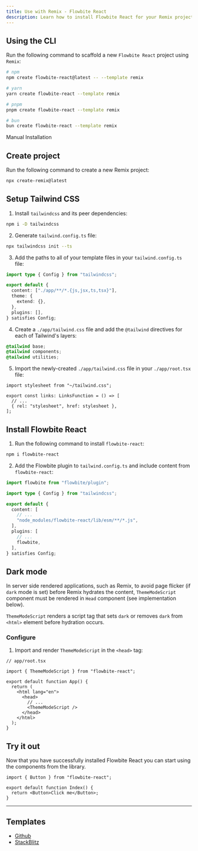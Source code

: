 ```yaml
---
title: Use with Remix - Flowbite React
description: Learn how to install Flowbite React for your Remix project to leverage quicker page loads with a full-stack web framework built by Shopify
---
```


## Using the CLI

Run the following command to scaffold a new `Flowbite React` project using `Remix`:

```bash
# npm
npm create flowbite-react@latest -- --template remix

# yarn
yarn create flowbite-react --template remix

# pnpm
pnpm create flowbite-react --template remix

# bun
bun create flowbite-react --template remix
```

<TextDivider>Manual Installation</TextDivider>

## Create project

Run the following command to create a new Remix project:

```bash
npx create-remix@latest
```

## Setup Tailwind CSS

1. Install `tailwindcss` and its peer dependencies:

```bash
npm i -D tailwindcss
```

2. Generate `tailwind.config.ts` file:

```bash
npx tailwindcss init --ts
```

3. Add the paths to all of your template files in your `tailwind.config.ts` file:

```ts {4}
import type { Config } from "tailwindcss";

export default {
  content: ["./app/**/*.{js,jsx,ts,tsx}"],
  theme: {
    extend: {},
  },
  plugins: [],
} satisfies Config;
```

4. Create a `./app/tailwind.css` file and add the `@tailwind` directives for each of Tailwind's layers:

```css
@tailwind base;
@tailwind components;
@tailwind utilities;
```

5. Import the newly-created `./app/tailwind.css` file in your `./app/root.tsx` file:

```tsx {1,5}
import stylesheet from "~/tailwind.css";

export const links: LinksFunction = () => [
  // ...
  { rel: "stylesheet", href: stylesheet },
];
```

## Install Flowbite React

1. Run the following command to install `flowbite-react`:

```bash
npm i flowbite-react
```

2. Add the Flowbite plugin to `tailwind.config.ts` and include content from `flowbite-react`:

```ts {1,8,12}
import flowbite from "flowbite/plugin";

import type { Config } from "tailwindcss";

export default {
  content: [
    // ...
    "node_modules/flowbite-react/lib/esm/**/*.js",
  ],
  plugins: [
    // ...
    flowbite,
  ],
} satisfies Config;
```

## Dark mode

In server side rendered applications, such as Remix, to avoid page flicker (if `dark` mode is set) before Remix hydrates the content, `ThemeModeScript` component must be rendered in `Head` component (see implementation below).

`ThemeModeScript` renders a script tag that sets `dark` or removes `dark` from `<html>` element before hydration occurs.

### Configure

1. Import and render `ThemeModeScript` in the `<head>` tag:

```tsx {3,10}
// app/root.tsx

import { ThemeModeScript } from "flowbite-react";

export default function App() {
  return (
    <html lang="en">
      <head>
        // ...
        <ThemeModeScript />
      </head>
    </html>
  );
}
```

## Try it out

Now that you have successfully installed Flowbite React you can start using the components from the library.

```tsx
import { Button } from "flowbite-react";

export default function Index() {
  return <Button>Click me</Button>;
}
```

<hr />

## Templates

- [Github](https://github.com/themesberg/flowbite-react-template-remix)
- [StackBlitz](https://stackblitz.com/edit/flowbite-react-template-remix)
